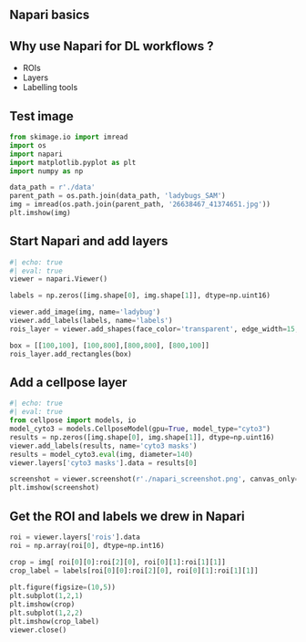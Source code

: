 

## Napari basics 

## Why use Napari for DL workflows ?
* ROIs
* Layers
* Labelling tools

## Test image 

```python
from skimage.io import imread
import os 
import napari
import matplotlib.pyplot as plt
import numpy as np

data_path = r'./data'
parent_path = os.path.join(data_path, 'ladybugs_SAM')
img = imread(os.path.join(parent_path, '26638467_41374651.jpg'))
plt.imshow(img)
```

## Start Napari and add layers

```python
#| echo: true
#| eval: true 
viewer = napari.Viewer()

labels = np.zeros([img.shape[0], img.shape[1]], dtype=np.uint16)

viewer.add_image(img, name='ladybug')
viewer.add_labels(labels, name='labels')
rois_layer = viewer.add_shapes(face_color='transparent', edge_width=15, edge_color='blue', name='rois')

box = [[100,100], [100,800],[800,800], [800,100]]
rois_layer.add_rectangles(box)
```

## Add a cellpose layer

```python
#| echo: true
#| eval: true 
from cellpose import models, io
model_cyto3 = models.CellposeModel(gpu=True, model_type="cyto3")
results = np.zeros([img.shape[0], img.shape[1]], dtype=np.uint16)
viewer.add_labels(results, name='cyto3 masks')
results = model_cyto3.eval(img, diameter=140)
viewer.layers['cyto3 masks'].data = results[0]
```

```python
screenshot = viewer.screenshot(r'./napari_screenshot.png', canvas_only=False)
plt.imshow(screenshot)
```

## Get the ROI and labels we drew in Napari

```python
roi = viewer.layers['rois'].data
roi = np.array(roi[0], dtype=np.int16)

crop = img[ roi[0][0]:roi[2][0], roi[0][1]:roi[1][1]]
crop_label = labels[roi[0][0]:roi[2][0], roi[0][1]:roi[1][1]]
                    
plt.figure(figsize=(10,5))
plt.subplot(1,2,1)
plt.imshow(crop)
plt.subplot(1,2,2)
plt.imshow(crop_label)
viewer.close()
```